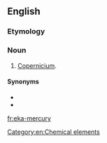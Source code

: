 {{also|ekamercury}}
==English==

===Etymology===
{{prefix|en|eka|mercury}}

===Noun===
{{en-noun|-}}

# [[copernicium|Copernicium]].

====Synonyms====
* {{l|en|copernicium}}
* {{l|en|ununbium}}

[[Category:en:Chemical elements]]

[[fr:eka-mercury]]